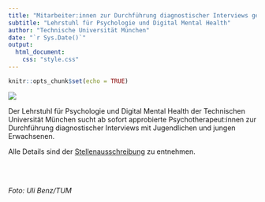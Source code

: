 ```yaml
---
title: "Mitarbeiter:innen zur Durchführung diagnostischer Interviews gesucht"
subtitle: "Lehrstuhl für Psychologie und Digital Mental Health"
author: "Technische Universität München"
date: "`r Sys.Date()`"
output:
  html_document:
    css: "style.css"
---
```



```r
knitr::opts_chunk$set(echo = TRUE)
```

![](tum.jpg)


Der Lehrstuhl für Psychologie und Digital Mental Health der Technischen Universität München sucht ab sofort approbierte Psychotherapeut:innen zur Durchführung diagnostischer Interviews mit Jugendlichen und jungen Erwachsenen.

Alle Details sind der [Stellenausschreibung](Ausschreibung_Praktikum_iBFC.pdf) zu entnehmen.


<br></br>

_Foto: Uli Benz/TUM_
